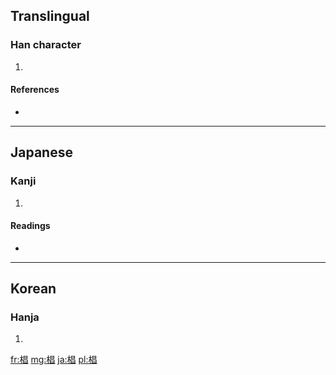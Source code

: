 ==Translingual==

===Han character===
{{Han char|rn=75|rad=木|as=08|sn=12|four=|canj=木日日 (DAA)}}

# {{defn|Han|sort=木08}}

====References====
* {{Han ref|kx=0537.131|dkj=15063|dj=0924.160|hdz=21232.041|uh=6919|ud=26905}}

----

==Japanese==

===Kanji===
{{ja-kanji|grade=|rs=木08}}

# {{defn|lang=ja|sort=木08}}

====Readings====
* {{ja-readings|on=|kun=[[すぎ]] (sugi)}}

----

==Korean==

===Hanja===
{{ko-hanja|hangeul=창|eumhun=|rv=chang|mr=ch'ang|y=chang}}

# {{defn|lang=ko|sort=木08}}

[[fr:椙]]
[[mg:椙]]
[[ja:椙]]
[[pl:椙]]
